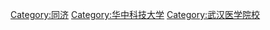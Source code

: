 {{Catmore|华中科技大学同济医学院}}

[[Category:同济|Category:同济]]
[[Category:华中科技大学|Category:华中科技大学]]
[[Category:武汉医学院校|Category:武汉医学院校]]